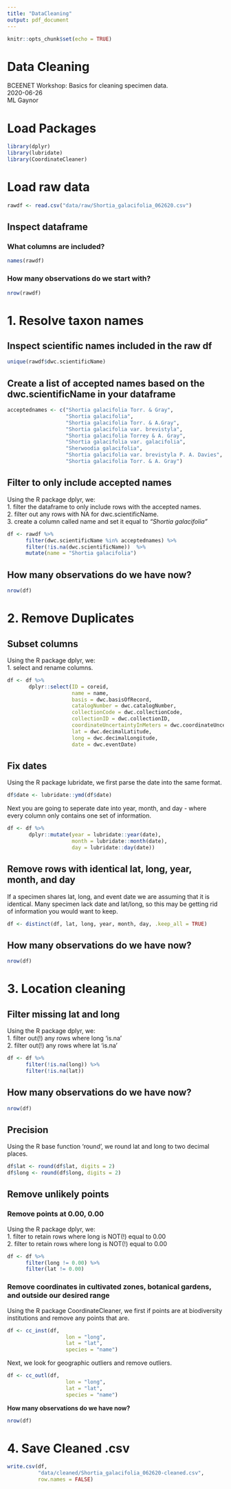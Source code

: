 ```yaml
---
title: "DataCleaning"
output: pdf_document
---
```


```r
knitr::opts_chunk$set(echo = TRUE)
```
# Data Cleaning   
BCEENET Workshop: Basics for cleaning specimen data.  
2020-06-26  
ML Gaynor    


# Load Packages
```r
library(dplyr)
library(lubridate)
library(CoordinateCleaner)
```

# Load raw data
```r
rawdf <- read.csv("data/raw/Shortia_galacifolia_062620.csv")
```

## Inspect dataframe  
### What columns are included?  
```r
names(rawdf)
```

### **How many observations do we start with?** 
```r
nrow(rawdf)
```



# 1. Resolve taxon names  
## Inspect scientific names included in the raw df  
```r
unique(rawdf$dwc.scientificName)
```

## Create a list of accepted names based on the dwc.scientificName in your dataframe   
```r
acceptednames <- c("Shortia galacifolia Torr. & Gray",
                   "Shortia galacifolia", 
                   "Shortia galacifolia Torr. & A.Gray",
                   "Shortia galacifolia var. brevistyla",
                   "Shortia galacifolia Torrey & A. Gray",
                   "Shortia galacifolia var. galacifolia", 
                   "Sherwoodia galacifolia",
                   "Shortia galacifolia var. brevistyla P. A. Davies",
                   "Shortia galacifolia Torr. & A. Gray")
```

## Filter to only include accepted names
Using the R package dplyr, we:   
      1. filter the dataframe to only include rows with the accepted names.   
      2. filter out any rows with NA for dwc.scientificName.     
      3. create a column called name and set it equal to *"Shortia galacifolia"*    
     
```r
df <- rawdf %>%
      filter(dwc.scientificName %in% acceptednames) %>%
      filter(!is.na(dwc.scientificName))  %>%
      mutate(name = "Shortia galacifolia")
```

## **How many observations do we have now?** 
```r
nrow(df)
```


# 2. Remove Duplicates

## Subset columns 
Using the R package dplyr, we:   
      1. select and rename columns.    
```r
df <- df %>%
       dplyr::select(ID = coreid,
                     name = name,
                     basis = dwc.basisOfRecord,
                     catalogNumber = dwc.catalogNumber, 
                     collectionCode = dwc.collectionCode, 
                     collectionID = dwc.collectionID, 
                     coordinateUncertaintyInMeters = dwc.coordinateUncertaintyInMeters, 
                     lat = dwc.decimalLatitude, 
                     long = dwc.decimalLongitude, 
                     date = dwc.eventDate)
```

## Fix dates  
Using the R package lubridate, we first parse the date into the same format.  
```r
df$date <- lubridate::ymd(df$date)
```

Next you are going to seperate date into year, month, and day - where every column only contains one set of information.  
```r
df <- df %>%
       dplyr::mutate(year = lubridate::year(date),
                     month = lubridate::month(date),
                     day = lubridate::day(date))
```

## Remove rows with identical lat, long, year, month, and day    
If a specimen shares lat, long, and event date we are assuming that it is identical. Many specimen lack date and lat/long, so this may be getting rid of information you would want to keep.     
```r
df <- distinct(df, lat, long, year, month, day, .keep_all = TRUE)
```
  
## **How many observations do we have now?** 
```r
nrow(df)
```

# 3. Location cleaning
## Filter missing lat and long
Using the R package dplyr, we:  
      1. filter out(!) any rows where long 'is.na'  
      2. filter out(!) any rows where lat 'is.na'  
```r
df <- df %>%
      filter(!is.na(long)) %>%
      filter(!is.na(lat))
```

## **How many observations do we have now?** 
```r
nrow(df)
```
  
## Precision    
Using the R base function 'round', we round lat and long to two decimal places.    
```r
df$lat <- round(df$lat, digits = 2)
df$long <- round(df$long, digits = 2)
```

## Remove unlikely points    
### Remove points at 0.00, 0.00    
Using the R package dplyr, we:    
      1. filter to retain rows where long is NOT(!) equal to 0.00    
      2. filter to retain rows where long is NOT(!) equal to 0.00    
```r
df <- df %>%
      filter(long != 0.00) %>%
      filter(lat != 0.00)
```

### Remove coordinates in cultivated zones, botanical gardens, and outside our desired range  
Using the R package CoordinateCleaner, we first if points are at biodiversity institutions and remove any points that are.   
```r
df <- cc_inst(df,
                   lon = "long",
                   lat = "lat",
                   species = "name")
```
Next, we look for geographic outliers and remove outliers.  
```r
df <- cc_outl(df,
                   lon = "long",
                   lat = "lat",
                   species = "name")
```

**How many observations do we have now?**   
```r
nrow(df)
```

# 4. Save Cleaned .csv   
```r
write.csv(df, 
          "data/cleaned/Shortia_galacifolia_062620-cleaned.csv", 
          row.names = FALSE)
```




